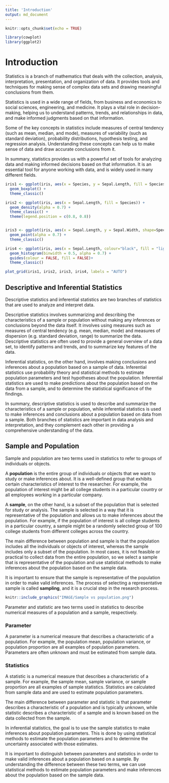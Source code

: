 ```yaml
---
title: 'Introduction'
output: md_document
---
```


```r
knitr::opts_chunk$set(echo = TRUE)
```

```r
library(cowplot)
library(ggplot2)
```

# Introduction
Statistics is a branch of mathematics that deals with the collection, analysis, interpretation, presentation, and organization of data. It provides tools and techniques for making sense of complex data sets and drawing meaningful conclusions from them.

Statistics is used in a wide range of fields, from business and economics to social sciences, engineering, and medicine. It plays a vital role in decision-making, helping us to understand patterns, trends, and relationships in data, and make informed judgments based on that information.

Some of the key concepts in statistics include measures of central tendency (such as mean, median, and mode), measures of variability (such as standard deviation), probability distributions, hypothesis testing, and regression analysis. Understanding these concepts can help us to make sense of data and draw accurate conclusions from it.

In summary, statistics provides us with a powerful set of tools for analyzing data and making informed decisions based on that information. It is an essential tool for anyone working with data, and is widely used in many different fields.

```r
iris1 <- ggplot(iris, aes(x = Species, y = Sepal.Length, fill = Species)) +
  geom_boxplot() + 
  theme_classic()

iris2 <- ggplot(iris, aes(x = Sepal.Length, fill = Species)) +
  geom_density(alpha = 0.7) + 
  theme_classic() +
  theme(legend.position = c(0.8, 0.8))


iris3 <- ggplot(iris, aes(x = Sepal.Length, y = Sepal.Width, shape=Species, color=Species)) +
  geom_point(alpha = 0.7) + 
  theme_classic()

iris4 <- ggplot(iris, aes(x = Sepal.Length, colour="black", fill = "lightblue")) +
  geom_histogram(binwidth = 0.5, alpha = 0.7) +
  guides(colour = FALSE, fill = FALSE)+
  theme_classic() 

plot_grid(iris1, iris2, iris3, iris4, labels = "AUTO")
```

## Descriptive and Inferential Statistics
Descriptive statistics and inferential statistics are two branches of statistics that are used to analyze and interpret data.

Descriptive statistics involves summarizing and describing the characteristics of a sample or population without making any inferences or conclusions beyond the data itself. It involves using measures such as measures of central tendency (e.g. mean, median, mode) and measures of dispersion (e.g. standard deviation, range) to summarize the data. Descriptive statistics are often used to provide a general overview of a data set, to identify patterns and trends, and to summarize key features of the data.

Inferential statistics, on the other hand, involves making conclusions and inferences about a population based on a sample of data. Inferential statistics use probability theory and statistical methods to estimate population parameters and test hypotheses about the population. Inferential statistics are used to make predictions about the population based on the data from a sample, and to determine the statistical significance of the findings.

In summary, descriptive statistics is used to describe and summarize the characteristics of a sample or population, while inferential statistics is used to make inferences and conclusions about a population based on data from a sample. Both branches of statistics are important in data analysis and interpretation, and they complement each other in providing a comprehensive understanding of the data.

## Sample and Population
Sample and population are two terms used in statistics to refer to groups of individuals or objects.

A **population** is the entire group of individuals or objects that we want to study or make inferences about. It is a well-defined group that exhibits certain characteristics of interest to the researcher. For example, the population of interest might be all college students in a particular country or all employees working in a particular company.

A **sample**, on the other hand, is a subset of the population that is selected for study or analysis. The sample is selected in a way that it is representative of the population and allows us to make inferences about the population. For example, if the population of interest is all college students in a particular country, a sample might be a randomly selected group of 100 college students from different colleges across the country.

The main difference between population and sample is that the population includes all the individuals or objects of interest, whereas the sample includes only a subset of the population. In most cases, it is not feasible or practical to collect data from the entire population, so we select a sample that is representative of the population and use statistical methods to make inferences about the population based on the sample data.

It is important to ensure that the sample is representative of the population in order to make valid inferences. The process of selecting a representative sample is called **sampling**, and it is a crucial step in the research process.

```r
knitr::include_graphics("IMAGE/Sample vs population.png")
```

Parameter and statistic are two terms used in statistics to describe numerical measures of a population and a sample, respectively.

### Parameter
A parameter is a numerical measure that describes a characteristic of a population. For example, the population mean, population variance, or population proportion are all examples of population parameters. Parameters are often unknown and must be estimated from sample data.

### Statistics
A statistic is a numerical measure that describes a characteristic of a sample. For example, the sample mean, sample variance, or sample proportion are all examples of sample statistics. Statistics are calculated from sample data and are used to estimate population parameters.

The main difference between parameter and statistic is that parameter describes a characteristic of a population and is typically unknown, while statistic describes a characteristic of a sample and is known based on the data collected from the sample.

In inferential statistics, the goal is to use the sample statistics to make inferences about population parameters. This is done by using statistical methods to estimate the population parameters and to determine the uncertainty associated with those estimates.

It is important to distinguish between parameters and statistics in order to make valid inferences about a population based on a sample. By understanding the difference between these two terms, we can use statistical methods to estimate population parameters and make inferences about the population based on the sample data.






